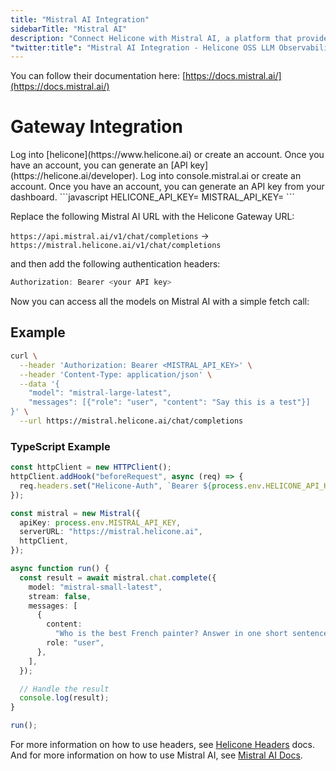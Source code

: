 ```yaml
---
title: "Mistral AI Integration"
sidebarTitle: "Mistral AI"
description: "Connect Helicone with Mistral AI, a platform that provides state-of-the-art language models including Mistral-Large and Mistral-Medium for various AI applications."
"twitter:title": "Mistral AI Integration - Helicone OSS LLM Observability"
---
```


You can follow their documentation here: [https://docs.mistral.ai/](https://docs.mistral.ai/)

# Gateway Integration

<Steps>
  <Step title="Create a Helicone account">
    Log into [helicone](https://www.helicone.ai) or create an account. Once you have an account, you
    can generate an [API key](https://helicone.ai/developer).
  </Step>
  <Step title="Create a Mistral AI account">
    Log into console.mistral.ai or create an account. Once you have an account, you
    can generate an API key from your dashboard.
  </Step>
  <Step title="Set HELICONE_API_KEY and MISTRAL_API_KEY as environment variable">
```javascript
HELICONE_API_KEY=<your API key>
MISTRAL_API_KEY=<your API key>
```
  </Step>
  <Step title="Modify the base URL and add Auth headers">

Replace the following Mistral AI URL with the Helicone Gateway URL:

`https://api.mistral.ai/v1/chat/completions` -> `https://mistral.helicone.ai/v1/chat/completions`

and then add the following authentication headers:

```javascript
Authorization: Bearer <your API key>
```

</Step>
</Steps>

Now you can access all the models on Mistral AI with a simple fetch call:

## Example

```bash
curl \
  --header 'Authorization: Bearer <MISTRAL_API_KEY>' \
  --header 'Content-Type: application/json' \
  --data '{
    "model": "mistral-large-latest",
    "messages": [{"role": "user", "content": "Say this is a test"}]
}' \
  --url https://mistral.helicone.ai/chat/completions
```

### TypeScript Example

```typescript
const httpClient = new HTTPClient();
httpClient.addHook("beforeRequest", async (req) => {
  req.headers.set("Helicone-Auth", `Bearer ${process.env.HELICONE_API_KEY}`);
});

const mistral = new Mistral({
  apiKey: process.env.MISTRAL_API_KEY,
  serverURL: "https://mistral.helicone.ai",
  httpClient,
});

async function run() {
  const result = await mistral.chat.complete({
    model: "mistral-small-latest",
    stream: false,
    messages: [
      {
        content:
          "Who is the best French painter? Answer in one short sentence.",
        role: "user",
      },
    ],
  });

  // Handle the result
  console.log(result);
}

run();
```

For more information on how to use headers, see [Helicone Headers](https://docs.helicone.ai/helicone-headers/header-directory#utilizing-headers) docs.
And for more information on how to use Mistral AI, see [Mistral AI Docs](https://docs.mistral.ai/).
